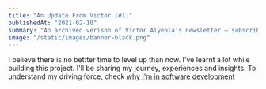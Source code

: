 ```yaml
---
title: "An Update From Victor (#1)"
publishedAt: "2021-02-10"
summary: "An archived verison of Victor Aiyeola's newsletter – subscribe to get early access."
image: "/static/images/banner-black.png"
---
```


I believe there is no bettter time to level up than now. I've learnt a lot while building this project. I'll be sharing my journey, experiences and insights. To understand my
driving force, check [why I'm in software development](/blog/why-im-in-software-development)
